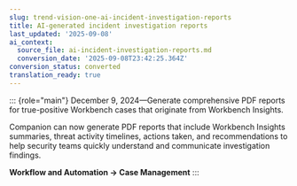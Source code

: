 ```yaml
---
slug: trend-vision-one-ai-incident-investigation-reports
title: AI-generated incident investigation reports
last_updated: '2025-09-08'
ai_context:
  source_file: ai-incident-investigation-reports.md
  conversion_date: '2025-09-08T23:42:25.364Z'
conversion_status: converted
translation_ready: true
---
```


::: {role="main"}
December 9, 2024—Generate comprehensive PDF reports for true-positive Workbench cases that originate from Workbench Insights.

Companion can now generate PDF reports that include Workbench Insights summaries, threat activity timelines, actions taken, and recommendations to help security teams quickly understand and communicate investigation findings.

**Workflow and Automation → Case Management**
:::
